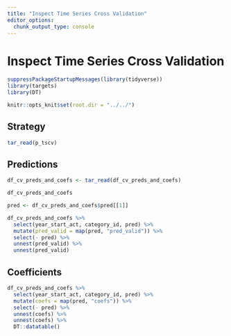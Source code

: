 ```yaml
---
title: "Inspect Time Series Cross Validation"
editor_options: 
  chunk_output_type: console
---
```


# Inspect Time Series Cross Validation

```r
suppressPackageStartupMessages(library(tidyverse))
library(targets)
library(DT)
```

```r
knitr::opts_knit$set(root.dir = "../../")
```

## Strategy

```r
tar_read(p_tscv)
```

## Predictions

```r
df_cv_preds_and_coefs <- tar_read(df_cv_preds_and_coefs)

df_cv_preds_and_coefs

pred <- df_cv_preds_and_coefs$pred[[1]]

df_cv_preds_and_coefs %>%
  select(year_start_act, category_id, pred) %>%
  mutate(pred_valid = map(pred, "pred_valid")) %>%
  select(- pred) %>%
  unnest(pred_valid) %>%
  unnest(pred_valid)
```

## Coefficients

```r
df_cv_preds_and_coefs %>%
  select(year_start_act, category_id, pred) %>%
  mutate(coefs = map(pred, "coefs")) %>%
  select(- pred) %>%
  unnest(coefs) %>%
  unnest(coefs) %>%
  DT::datatable()
```


